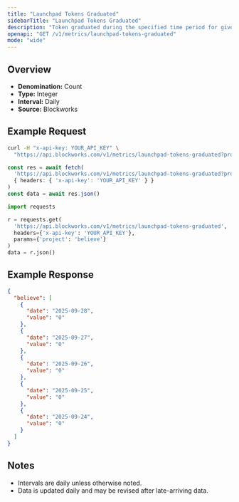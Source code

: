 ```yaml
---
title: "Launchpad Tokens Graduated"
sidebarTitle: "Launchpad Tokens Graduated"
description: "Token graduated during the specified time period for given launchpad."
openapi: "GET /v1/metrics/launchpad-tokens-graduated"
mode: "wide"
---
```


## Overview

- **Denomination:** Count
- **Type:** Integer
- **Interval:** Daily
- **Source:** Blockworks

## Example Request

<CodeGroup>

```bash cURL
curl -H "x-api-key: YOUR_API_KEY" \
  "https://api.blockworks.com/v1/metrics/launchpad-tokens-graduated?project=believe"
```

```typescript TypeScript
const res = await fetch(
  'https://api.blockworks.com/v1/metrics/launchpad-tokens-graduated?project=believe',
  { headers: { 'x-api-key': 'YOUR_API_KEY' } }
)
const data = await res.json()
```

```python Python
import requests

r = requests.get(
  'https://api.blockworks.com/v1/metrics/launchpad-tokens-graduated',
  headers={'x-api-key': 'YOUR_API_KEY'},
  params={'project': 'believe'}
)
data = r.json()
```

</CodeGroup>

## Example Response

```json
{
  "believe": [
    {
      "date": "2025-09-28",
      "value": "0"
    },
    {
      "date": "2025-09-27",
      "value": "0"
    },
    {
      "date": "2025-09-26",
      "value": "0"
    },
    {
      "date": "2025-09-25",
      "value": "0"
    },
    {
      "date": "2025-09-24",
      "value": "0"
    }
  ]
}
```

## Notes
- Intervals are daily unless otherwise noted.
- Data is updated daily and may be revised after late-arriving data.